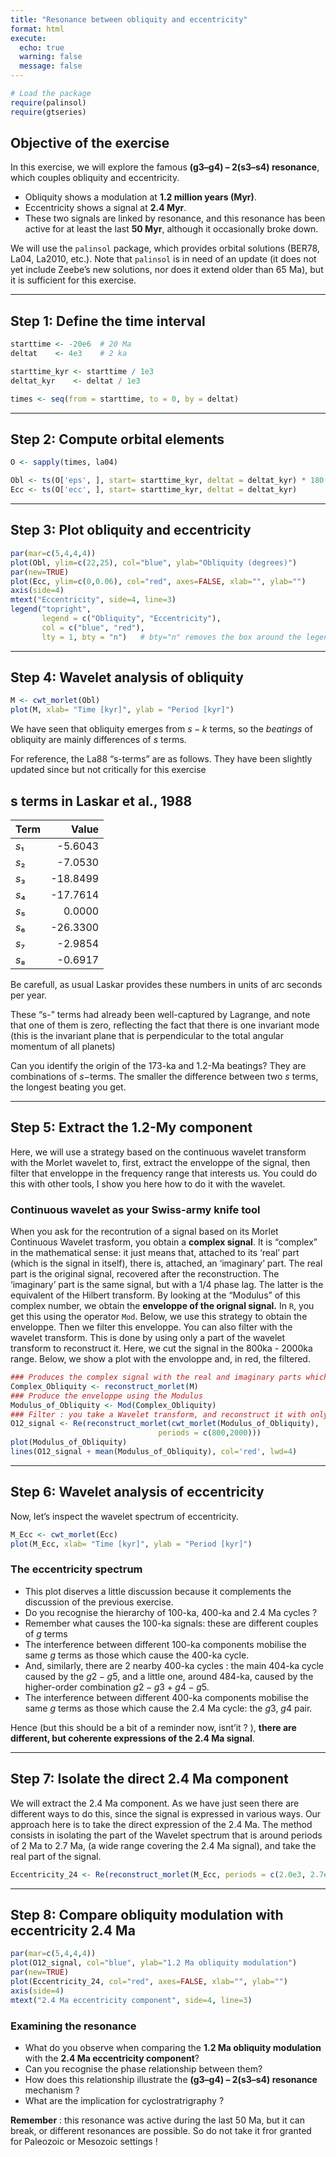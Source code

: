 ```yaml
---
title: "Resonance between obliquity and eccentricity"
format: html
execute:
  echo: true
  warning: false
  message: false
---
```


```r
# Load the package
require(palinsol)
require(gtseries)
```

## Objective of the exercise

In this exercise, we will explore the famous **(g3–g4) – 2(s3–s4) resonance**, which couples obliquity and eccentricity.  

- Obliquity shows a modulation at **1.2 million years (Myr)**.  
- Eccentricity shows a signal at **2.4 Myr**.  
- These two signals are linked by resonance, and this resonance has been active for at least the last **50 Myr**, although it occasionally broke down.  

We will use the `palinsol` package, which provides orbital solutions (BER78, La04, La2010, etc.). Note that `palinsol` is in need of an update (it does not yet include Zeebe’s new solutions, nor does it extend older than 65 Ma), but it is sufficient for this exercise.

---

## Step 1: Define the time interval

```r
starttime <- -20e6  # 20 Ma
deltat    <- 4e3    # 2 ka

starttime_kyr <- starttime / 1e3 
deltat_kyr    <- deltat / 1e3

times <- seq(from = starttime, to = 0, by = deltat)
```

---

## Step 2: Compute orbital elements

```r
O <- sapply(times, la04)

Obl <- ts(O['eps', ], start= starttime_kyr, deltat = deltat_kyr) * 180 / pi
Ecc <- ts(O['ecc', ], start= starttime_kyr, deltat = deltat_kyr)
```

---

## Step 3: Plot obliquity and eccentricity

```r
par(mar=c(5,4,4,4))
plot(Obl, ylim=c(22,25), col="blue", ylab="Obliquity (degrees)")
par(new=TRUE)
plot(Ecc, ylim=c(0,0.06), col="red", axes=FALSE, xlab="", ylab="")
axis(side=4)
mtext("Eccentricity", side=4, line=3)
legend("topright",
       legend = c("Obliquity", "Eccentricity"),
       col = c("blue", "red"),
       lty = 1, bty = "n")   # bty="n" removes the box around the legend
```

---

## Step 4: Wavelet analysis of obliquity

```r
M <- cwt_morlet(Obl)
plot(M, xlab= "Time [kyr]", ylab = "Period [kyr]")
```

We have seen that obliquity emerges from $s-k$ terms, so the _beatings_ of obliquity are mainly differences of $s$ terms. 

For reference, the La88 "s-terms" are as follows. They have been slightly updated since but not critically for this exercise

## s terms in Laskar et al., 1988

| Term | Value    |
|------|---------:|
| *s*₁ | -5.6043  |
| *s*₂ | -7.0530  |
| *s*₃ | -18.8499 |
| *s*₄ | -17.7614 |
| *s*₅ | 0.0000   |
| *s*₆ | -26.3300 |
| *s*₇ | -2.9854  |
| *s*₈ | -0.6917  |

Be carefull, as usual Laskar provides these numbers in units of arc seconds per year. 

These "s-" terms had already been well-captured by Lagrange, and note that one of them is zero, reflecting the fact that there is one invariant mode (this is the invariant plane that is perpendicular to the total angular momentum of all planets)

::: callout-tip

Can you identify the origin of the 173-ka and 1.2-Ma beatings? They are combinations of $s-$terms. The smaller the difference between two $s$ terms, the longest beating you get. 

:::

---

## Step 5: Extract the 1.2-My component

Here, we will use a strategy based on the continuous wavelet transform with the Morlet wavelet to, first, extract the enveloppe of the signal, then filter that enveloppe in the frequency range that interests us. You could do this with other tools, I show you here how to do it with the wavelet. 


::: callout-tip

### Continuous wavelet as your Swiss-army knife tool 

When you ask for the recontrution of a signal based on its Morlet Continuous Wavelet trasform, you obtain a __complex signal__. It is "complex" in the mathematical sense: it just means that, attached to its 'real' part (which is the signal in itself), there is, attached, an 'imaginary' part. The real part is the original signal, recovered after the reconstruction. The 'imaginary' part is the same signal, but with a 1/4 phase lag. The latter is the equivalent of the Hilbert transform. By looking at the "Modulus" of this complex number, we obtain the __enveloppe of the orignal signal.__ In `R`, you get this using the operator `Mod`. Below, we use this strategy to obtain the enveloppe. Then we filter this enveloppe. You can also filter with the wavelet transform. This is done by using only a part of the wavelet transform to reconstruct it. Here, we cut the signal in the 800ka - 2000ka range. Below, we show a plot with the envoloppe and, in red, the filtered. 


```r
### Produces the complex signal with the real and imaginary parts which are 1/4 out of phase, by design
Complex_Obliquity <- reconstruct_morlet(M)
### Produce the enveloppe using the Modulus
Modulus_of_Obliquity <- Mod(Complex_Obliquity)
### Filter : you take a Wavelet transform, and reconstruct it with only a range of frequencies
O12_signal <- Re(reconstruct_morlet(cwt_morlet(Modulus_of_Obliquity),
                                 periods = c(800,2000)))
plot(Modulus_of_Obliquity)
lines(O12_signal + mean(Modulus_of_Obliquity), col='red', lwd=4)
```

:::

---

## Step 6: Wavelet analysis of eccentricity

Now, let's inspect the wavelet spectrum of eccentricity. 

```r
M_Ecc <- cwt_morlet(Ecc)
plot(M_Ecc, xlab= "Time [kyr]", ylab = "Period [kyr]")
```

::: callout-tip
### The eccentricity spectrum

- This plot diserves a little discussion because it complements the discussion of the previous exercise. 
- Do you recognise the hierarchy of 100-ka, 400-ka and 2.4 Ma cycles ? 
- Remember what causes the 100-ka signals: these are different couples of $g$ terms
- The interference between different 100-ka components mobilise the same $g$ terms as those which cause the 400-ka cycle. 
- And, similarly, there are 2 nearby 400-ka cycles : the main 404-ka cycle caused by the $g2-g5$, and a little one, around 484-ka, caused by the higher-order combination $g2-g3 + g4-g5$.
- The interference between different 400-ka components mobilise the same $g$ terms as those which cause the 2.4 Ma cycle: the $g3$, $g4$ pair. 


Hence (but this should be a bit of a reminder now, isnt'it ? ), __there are different, but coherente expressions of the 2.4 Ma signal__. 

:::
---

## Step 7: Isolate the direct 2.4 Ma component

We will extract the 2.4 Ma component. As we have just seen there are different ways to do this, since the signal is expressed in various ways.  Our approach here is to take the direct expression of the 2.4 Ma. The method consists in isolating the part of the Wavelet spectrum that is around periods of 2 Ma to 2.7 Ma, (a wide range covering the 2.4 Ma signal), and take the real part of the signal. 

```r
Eccentricity_24 <- Re(reconstruct_morlet(M_Ecc, periods = c(2.0e3, 2.7e3)))
```

---

## Step 8: Compare obliquity modulation with eccentricity 2.4 Ma

```r
par(mar=c(5,4,4,4))
plot(O12_signal, col="blue", ylab="1.2 Ma obliquity modulation")
par(new=TRUE)
plot(Eccentricity_24, col="red", axes=FALSE, xlab="", ylab="")
axis(side=4)
mtext("2.4 Ma eccentricity component", side=4, line=3)
```

::: callout-tip
### Examining the resonance

- What do you observe when comparing the **1.2 Ma obliquity modulation** with the **2.4 Ma eccentricity component**?  
- Can you recognise the phase relationship between them?  
- How does this relationship illustrate the **(g3–g4) – 2(s3–s4) resonance** mechanism ? 
- What are the implication for cyclostratrigraphy  ? 

:::


__Remember__ : this resonance was active during the last 50 Ma, but it can break, or different resonances are possible. So do not take it fror granted for Paleozoic or Mesozoic settings ! 
